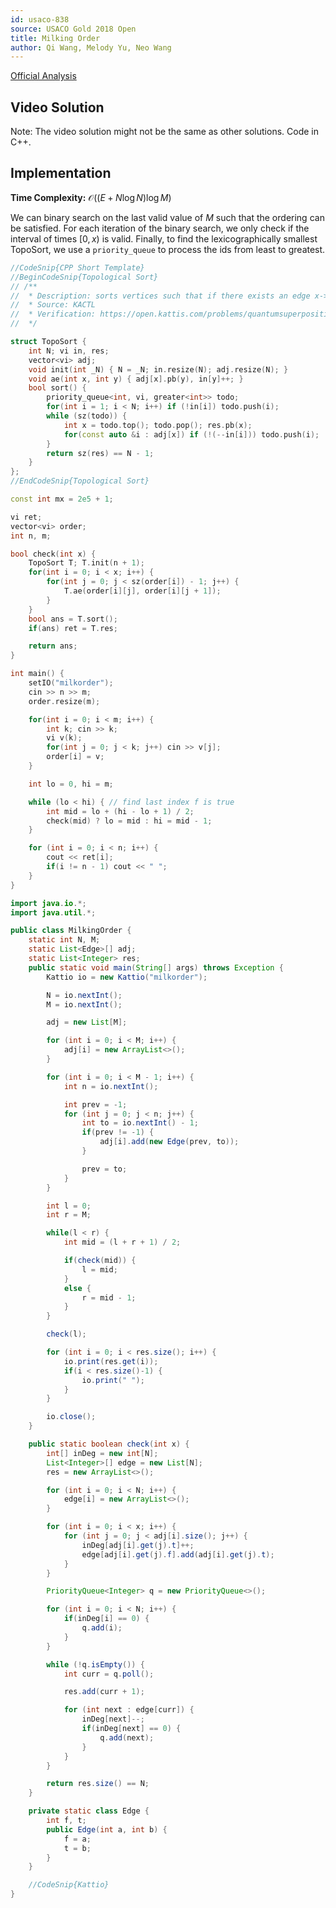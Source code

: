 ```yaml
---
id: usaco-838
source: USACO Gold 2018 Open
title: Milking Order
author: Qi Wang, Melody Yu, Neo Wang
---
```


[Official Analysis](http://www.usaco.org/current/data/sol_milkorder_gold_open18.html)

## Video Solution

Note: The video solution might not be the same as other solutions. Code in C++.

<Youtube id="OaL9vEkShyk" />

## Implementation

**Time Complexity:** $\mathcal{O}((E + N \log N) \log M)$

We can binary search on the last valid value of $M$ such that the ordering can
be satisfied. For each iteration of the binary search, we only check if the
interval of times $[0, x)$ is valid. Finally, to
find the lexicographically smallest TopoSort, we use a `priority_queue` to process
the ids from least to greatest.

<LanguageSection>

<CPPSection>

```cpp
//CodeSnip{CPP Short Template}
//BeginCodeSnip{Topological Sort}
// /**
//  * Description: sorts vertices such that if there exists an edge x->y, then x goes before y
//  * Source: KACTL
//  * Verification: https://open.kattis.com/problems/quantumsuperposition
//  */

struct TopoSort {
	int N; vi in, res;
	vector<vi> adj;
	void init(int _N) { N = _N; in.resize(N); adj.resize(N); }
	void ae(int x, int y) { adj[x].pb(y), in[y]++; }
	bool sort() {
		priority_queue<int, vi, greater<int>> todo;
		for(int i = 1; i < N; i++) if (!in[i]) todo.push(i);
		while (sz(todo)) {
			int x = todo.top(); todo.pop(); res.pb(x);
			for(const auto &i : adj[x]) if (!(--in[i])) todo.push(i);
		}
		return sz(res) == N - 1;
	}
};
//EndCodeSnip{Topological Sort}

const int mx = 2e5 + 1;

vi ret;
vector<vi> order;
int n, m;

bool check(int x) {
	TopoSort T; T.init(n + 1);
	for(int i = 0; i < x; i++) {
		for(int j = 0; j < sz(order[i]) - 1; j++) {
			T.ae(order[i][j], order[i][j + 1]);
		}
	}
	bool ans = T.sort();
	if(ans) ret = T.res;

	return ans;
}

int main() {
	setIO("milkorder");
	cin >> n >> m;
	order.resize(m);

	for(int i = 0; i < m; i++) {
		int k; cin >> k;
		vi v(k);
		for(int j = 0; j < k; j++) cin >> v[j];
		order[i] = v;
	}

	int lo = 0, hi = m;

	while (lo < hi) { // find last index f is true
		int mid = lo + (hi - lo + 1) / 2;
		check(mid) ? lo = mid : hi = mid - 1;
	}

	for (int i = 0; i < n; i++) {
		cout << ret[i];
		if(i != n - 1) cout << " ";
	}
}
```

</CPPSection>

<JavaSection>

```java
import java.io.*;
import java.util.*;

public class MilkingOrder {
	static int N, M;
	static List<Edge>[] adj;
	static List<Integer> res;
	public static void main(String[] args) throws Exception {
		Kattio io = new Kattio("milkorder");

		N = io.nextInt();
		M = io.nextInt();

		adj = new List[M];

		for (int i = 0; i < M; i++) {
			adj[i] = new ArrayList<>();
		}

		for (int i = 0; i < M - 1; i++) {
			int n = io.nextInt();

			int prev = -1;
			for (int j = 0; j < n; j++) {
				int to = io.nextInt() - 1;
				if(prev != -1) {
					adj[i].add(new Edge(prev, to));
				}

				prev = to;
			}
		}

		int l = 0;
		int r = M;

		while(l < r) {
			int mid = (l + r + 1) / 2;

			if(check(mid)) {
				l = mid;
			}
			else {
				r = mid - 1;
			}
		}

		check(l);

		for (int i = 0; i < res.size(); i++) {
			io.print(res.get(i));
			if(i < res.size()-1) {
				io.print(" ");
			}
		}

		io.close();
	}

	public static boolean check(int x) {
		int[] inDeg = new int[N];
		List<Integer>[] edge = new List[N];
		res = new ArrayList<>();

		for (int i = 0; i < N; i++) {
			edge[i] = new ArrayList<>();
		}

		for (int i = 0; i < x; i++) {
			for (int j = 0; j < adj[i].size(); j++) {
				inDeg[adj[i].get(j).t]++;
				edge[adj[i].get(j).f].add(adj[i].get(j).t);
			}
		}

		PriorityQueue<Integer> q = new PriorityQueue<>();

		for (int i = 0; i < N; i++) {
			if(inDeg[i] == 0) {
				q.add(i);
			}
		}

		while (!q.isEmpty()) {
			int curr = q.poll();

			res.add(curr + 1);

			for (int next : edge[curr]) {
				inDeg[next]--;
				if(inDeg[next] == 0) {
					q.add(next);
				}
			}
		}

		return res.size() == N;
	}

	private static class Edge {
		int f, t;
		public Edge(int a, int b) {
			f = a;
			t = b;
		}
	}

	//CodeSnip{Kattio}
}

```

</JavaSection>

</LanguageSection>
